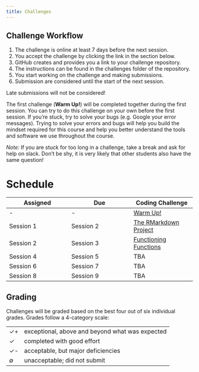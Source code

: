 ```yaml
---
title: Challenges
---
```


## Challenge Workflow

1. The challenge is online at least 7 days before the next session.
2. You accept the challenge by clicking the link in the section below.
3. GitHub creates and provides you a link to your challenge repository.
4. The instructions can be found in the challenges folder of the repository.
5. You start working on the challenge and making submissions.
6. Submission are considered until the start of the next session.

Late submissions will not be considered!

The first challenge (**Warm Up!**) will be completed together during the first session.
You can try to do this challenge on your own before the first session. If you're stuck, try to solve your bugs (e.g. Google your error messages). Trying to solve your errors and bugs will help you build the mindset required for this course and help you better understand the tools and software we use throughout the course.

*Note:* If you are stuck for too long in a challenge, take a break and ask for help on slack. Don't be shy, it is very likely that other students also have the same question!


# Schedule

| Assigned  | Due       | Coding Challenge                         |
| -         | -         | -                                        |
| -         | -         | [Warm Up!](https://classroom.github.com/a/aYJBdg6P) |
| Session 1 | Session 2 | [The RMarkdown Project](https://classroom.github.com/a/cBKLpsZC) |
| Session 2 | Session 3 | [Functioning Functions](https://classroom.github.com/a/6ConAKQs)                    |
| Session 4 | Session 5 | TBA                                      |
| Session 6 | Session 7 | TBA                                      |
| Session 8 | Session 9 | TBA                                      |

## Grading

Challenges will be graded based on the best four out of six individual grades.
Grades follow a 4-category scale:

---- -------------------------------------------------
✓+   exceptional, above and beyond what was expected
✓    completed with good effort
✓-   acceptable, but major deficiencies
∅    unacceptable; did not submit
---- -------------------------------------------------


